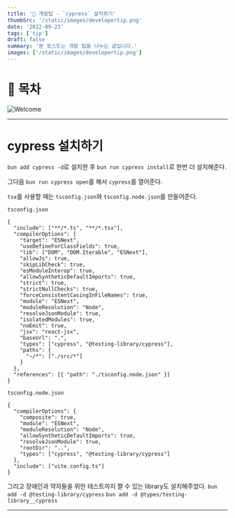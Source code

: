 ```yaml
---
title: '💖 개발팁 - `cypress` 설치하기'
thumbSrc: '/static/images/developertip.png'
date: '2022-09-23'
tags: ['tip']
draft: false
summary: '본 포스트는 개발 팁을 나누는 글입니다.'
images: ['/static/images/developertip.png']
---
```


# 📌 목차

![Welcome](/static/images/developertip.png)

---

# cypress 설치하기

`bun add cypress -d`로 설치한 후
`bun run cypress install`로 한번 더 설치해준다.

그다음
`bun run cypress open`를 해서 `cypress`를 열어준다.

`tsx`를 사용할 때는
`tsconfig.json`와 `tsconfig.node.json`를 만들어준다.

`tsconfig.json`

```tsx
{
  "include": ["**/*.ts", "**/*.tsx"],
  "compilerOptions": {
    "target": "ESNext",
    "useDefineForClassFields": true,
    "lib": ["DOM", "DOM.Iterable", "ESNext"],
    "allowJs": true,
    "skipLibCheck": true,
    "esModuleInterop": true,
    "allowSyntheticDefaultImports": true,
    "strict": true,
    "strictNullChecks": true,
    "forceConsistentCasingInFileNames": true,
    "module": "ESNext",
    "moduleResolution": "Node",
    "resolveJsonModule": true,
    "isolatedModules": true,
    "noEmit": true,
    "jsx": "react-jsx",
    "baseUrl": ".",
    "types": ["cypress", "@testing-library/cypress"],
    "paths": {
      "~/*": ["./src/*"]
    }
  },
  "references": [{ "path": "./tsconfig.node.json" }]
}
```

`tsconfig.node.json`

```tsx
{
  "compilerOptions": {
    "composite": true,
    "module": "ESNext",
    "moduleResolution": "Node",
    "allowSyntheticDefaultImports": true,
    "resolveJsonModule": true,
    "rootDir": "..",
    "types": ["cypress", "@testing-library/cypress"]
  },
  "include": ["vite.config.ts"]
}
```

그리고 장애인과 약자들을 위한 테스트까지 짤 수 있는 library도 설치해주었다.
`bun add -d @testing-library/cypress`
`bun add -d @types/testing-library__cypress`

---
